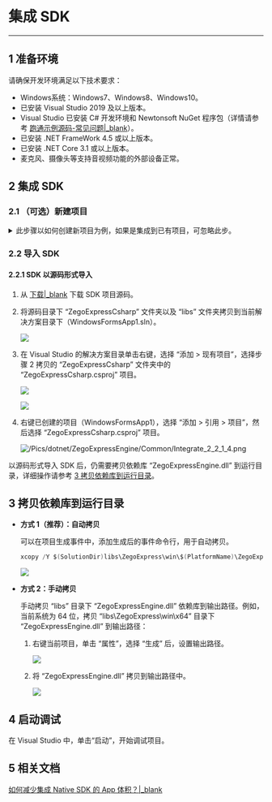 # 集成 SDK

- - -

## 1 准备环境

请确保开发环境满足以下技术要求：

* Windows系统：Windows7、Windows8、Windows10。
* 已安装 Visual Studio 2019 及以上版本。
* Visual Studio 已安装 C# 开发环境和 Newtonsoft NuGet 程序包（详情请参考 [跑通示例源码-常见问题\|_blank](5997#1_6)）。
* 已安装 .NET FrameWork 4.5 或以上版本。
* 已安装 .NET Core 3.1 或以上版本。
* 麦克风、摄像头等支持音视频功能的外部设备正常。

## 2 集成 SDK

### 2.1 （可选）新建项目
<details class="zg-primary"> 
    <summary>此步骤以如何创建新项目为例，如果是集成到已有项目，可忽略此步。 </summary>

1. 打开 Visual Studio，选择菜单栏，选择“文件 > 新建 > 项目”，新建项目。
2. 在新建项目窗口选择语言为 “C#”，为了创建带 UI 界面的工程，推荐勾选 “Windows 窗体应用(.NET Framework)” 项目类型，然后单击“下一步”。

    ![](/Pics/dotnet/ZegoExpressEngine/Common/integrate_4.png)

3. 在弹出的“配置新项目”界面中，填写“项目名称”、“位置”和“解决方案名称”，并选择框架为 “.NET Framework 4.5” 或者以上版本，然后单击 “创建”。

    ![](/Pics/dotnet/ZegoExpressEngine/Common/integrate_5.png)

4. 右键单击已创建的项目，选择“属性 > 生成”，根据当前 Windows 的系统属性，配置平台为 “x64” 或者 “x86”。

    ![](/Pics/dotnet/ZegoExpressEngine/Common/integrate_13.png)

    假如没有该平台选项，则右键单击解决方案后，选择 “配置管理器”，在活动解决方案平台中，单击“新建”。

    ![](http://doc.oa.zego.im/Pics/dotnet/ZegoExpressEngine/Common/Integrate_2_1_4_1.png)
    在“新建解决方案”窗口，选择“x64” 和 “x84” 配置项，单击“确定”。
    ![](http://doc.oa.zego.im/Pics/dotnet/ZegoExpressEngine/Common/Integrate_2_1_4_2.png)

</details>

### 2.2 导入 SDK

#### 2.2.1 SDK 以源码形式导入

1. 从 [下载\|_blank](!DownloadSDK/DownloadSDK) 下载 SDK 项目源码。

2. 将源码目录下 “ZegoExpressCsharp” 文件夹以及 “libs” 文件夹拷贝到当前解决方案目录下（WindowsFormsApp1.sln）。

    ![](/Pics/dotnet/ZegoExpressEngine/Common/Integrate_2_2_1_1.png)

3. 在 Visual Studio 的解决方案目录单击右键，选择 “添加 > 现有项目”，选择步骤 2 拷贝的 “ZegoExpressCsharp” 文件夹中的 “ZegoExpressCsharp.csproj” 项目。

    ![](/Pics/dotnet/ZegoExpressEngine/Common/Integrate_2_2_1_3.png)

    ![](/Pics/dotnet/ZegoExpressEngine/Common/Integrate_2_2_1_3_2.png)


4. 右键已创建的项目（WindowsFormsApp1），选择 “添加 > 引用 > 项目”，然后选择 “ZegoExpressCsharp.csproj” 项目。

    ![/Pics/dotnet/ZegoExpressEngine/Common/Integrate_2_2_1_4.png](http://doc.oa.zego.im/Pics/dotnet/ZegoExpressEngine/Common/Integrate_2_2_1_4.png)


<div class = 'mk-warning'>

以源码形式导入 SDK 后，仍需要拷贝依赖库 “ZegoExpressEngine.dll” 到运行目录，详细操作请参考 [3 拷贝依赖库到运行目录](6764#3)。
</div>


## 3 拷贝依赖库到运行目录


- **方式 1（推荐）：自动拷贝**

    可以在项目生成事件中，添加生成后的事件命令行，用于自动拷贝。

    ```c#
    xcopy /Y $(SolutionDir)libs\ZegoExpress\win\$(PlatformName)\ZegoExpressEngine.dll $(TargetDir)
    ```

    ![](/Pics/dotnet/ZegoExpressEngine/Common/integrate_3_1.png)

- **方式 2：手动拷贝**

    手动拷贝 “libs” 目录下 “ZegoExpressEngine.dll” 依赖库到输出路径。例如，当前系统为 64 位，拷贝 “libs\ZegoExpress\win\x64” 目录下 “ZegoExpressEngine.dll” 到输出路径：

    1. 右键当前项目，单击 “属性”，选择 “生成” 后，设置输出路径。

        ![](/Pics/dotnet/ZegoExpressEngine/Common/Integrate_3_1_2_1.png)

    2. 将 “ZegoExpressEngine.dll” 拷贝到输出路径中。

        ![](/Pics/dotnet/ZegoExpressEngine/Common/Integrate_3_1_3.png)


## 4 启动调试

在 Visual Studio 中，单击“启动”，开始调试项目。


## 5 相关文档

[如何减少集成 Native SDK 的 App 体积？\|_blank](https://doc-zh.zego.im/faq/express_reduce_app_size?product=ExpressVideo&platform=windows)
